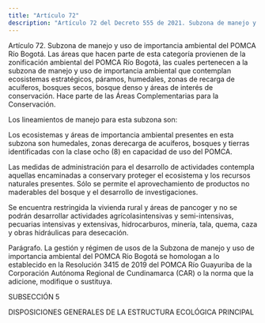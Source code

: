 ```yaml
---
title: "Artículo 72"
description: "Artículo 72 del Decreto 555 de 2021. Subzona de manejo y uso de importancia ambiental del POMCA Río Bogotá."
---
```


Artículo 72. Subzona de manejo y uso de importancia ambiental del POMCA Río Bogotá. Las áreas que hacen parte de esta categoría provienen de la zonificación ambiental del POMCA Río Bogotá, las cuales pertenecen a la subzona de manejo y uso de importancia ambiental que contemplan ecosistemas estratégicos, páramos, humedales, zonas de recarga de acuíferos, bosques secos, bosque denso y áreas de interés de conservación. Hace parte de las Áreas Complementarias para la Conservación.
 
Los lineamientos de manejo para esta subzona son:
 
Los ecosistemas y áreas de importancia ambiental presentes en esta subzona son humedales, zonas derecarga de acuíferos, bosques y tierras identificadas con la clase ocho (8) en capacidad de uso del POMCA.
 
Las medidas de administración para el desarrollo de actividades contempla aquellas encaminadas a conservary proteger el ecosistema y los recursos naturales presentes. Sólo se permite el aprovechamiento de productos no maderables del bosque y el desarrollo de investigaciones.
 
Se encuentra restringida la vivienda rural y áreas de pancoger y no se podrán desarrollar actividades agrícolasintensivas y semi-intensivas, pecuarias intensivas y extensivas, hidrocarburos, minería, tala, quema, caza y obras hidráulicas para desecación.
 
Parágrafo. La gestión y régimen de usos de la Subzona de manejo y uso de importancia ambiental del POMCA Río Bogotá se homologan a lo establecido en la Resolución 3415 de 2019 del POMCA Río Guayuriba de la Corporación Autónoma Regional de Cundinamarca (CAR) o la norma que la adicione, modifique o sustituya.
 
SUBSECCIÓN 5
 
DISPOSICIONES GENERALES DE LA ESTRUCTURA ECOLÓGICA PRINCIPAL